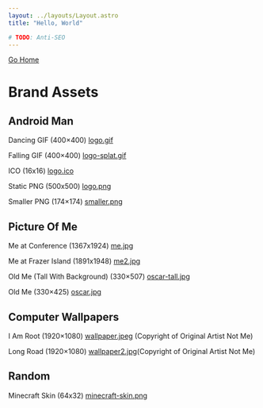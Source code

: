 ```yaml
---
layout: ../layouts/Layout.astro
title: "Hello, World"

# TODO: Anti-SEO
---
```


[Go Home](/)

# Brand Assets

<article class="prose-p:my-1">

## Android Man

Dancing GIF (400×400) <a href="/assets/logo.gif" target="_blank" class="ml-2 text-green-500">logo.gif</a>

Falling GIF (400×400) <a href="/assets/logo-splat.gif" target="_blank" class="ml-2 text-green-500">logo-splat.gif</a>

ICO (16x16) <a href="/assets/logo.ico" target="_blank" class="ml-2 text-green-500">logo.ico</a>

Static PNG (500x500) <a href="/assets/logo.png" target="_blank" class="ml-2 text-green-500">logo.png</a>

Smaller PNG (174×174) <a href="/assets/smaller.png" target="_blank" class="ml-2 text-green-500">smaller.png</a>

## Picture Of Me

Me at Conference (1367x1924) <a href="/assets/me.jpg" target="_blank" class="ml-2 text-green-500">me.jpg</a>

Me at Frazer Island (1891x1948) <a href="/assets/me2.jpg" target="_blank" class="ml-2 text-green-500">me2.jpg</a>

Old Me (Tall With Background) (330×507) <a href="/assets/oscar-tall.jpg" target="_blank" class="ml-2 text-green-500">oscar-tall.jpg</a>

Old Me (330×425) <a href="/assets/oscar.jpg" target="_blank" class="ml-2 text-green-500">oscar.jpg</a>

## Computer Wallpapers

I Am Root (1920×1080) <a href="/assets/wallpaper.jpeg" target="_blank" class="ml-2 text-green-500">wallpaper.jpeg</a> (Copyright of Original Artist Not Me)

Long Road (1920×1080) <a href="/assets/wallpaper2.jpg" target="_blank" class="ml-2 text-green-500">wallpaper2.jpg</a>(Copyright of Original Artist Not Me)

## Random

Minecraft Skin (64x32) <a href="/assets/minecraft-skin.png" target="_blank" class="ml-2 text-green-500">minecraft-skin.png</a>

</article>